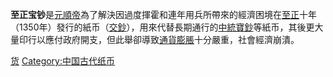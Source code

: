 '''至正宝钞'''是[[元順帝|元順帝]]為了解決因過度揮霍和連年用兵所帶來的經濟困境在[[至正|至正]]十年（1350年）發行的紙币（[[交鈔|交鈔]]），用來代替長期通行的[[中統鈔|中統寶鈔]]等紙币，其後更大量印行以應付政府開支，但此舉卻導致[[通貨膨脹|通貨膨脹]]十分嚴重，社會經濟崩潰。

[[Category:元朝货币|货]]
[[Category:中国古代纸币|Category:中国古代纸币]]